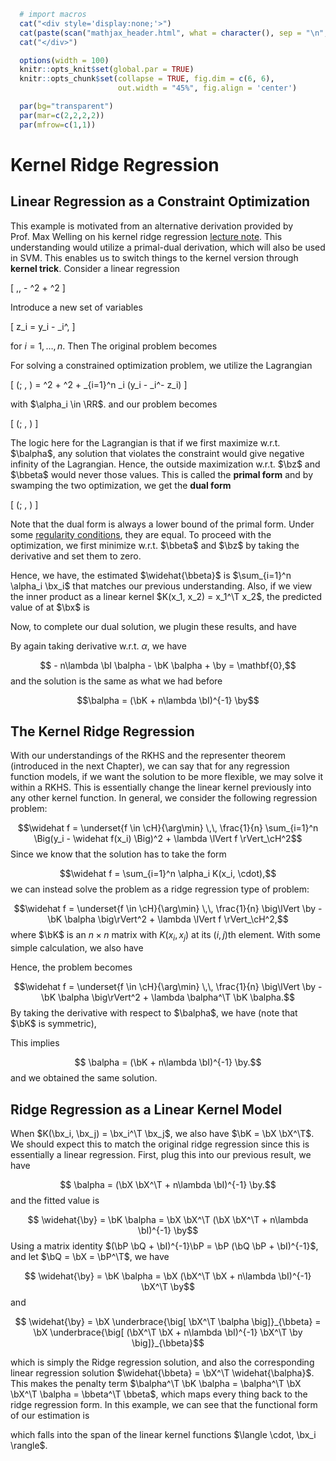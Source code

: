 ```r
  # import macros
  cat("<div style='display:none;'>")
  cat(paste(scan("mathjax_header.html", what = character(), sep = "\n", quiet = TRUE), collapse = "\n"))
  cat("</div>")
```

```r
  options(width = 100)
  knitr::opts_knit$set(global.par = TRUE)
  knitr::opts_chunk$set(collapse = TRUE, fig.dim = c(6, 6),
                        out.width = "45%", fig.align = 'center')
```
```r
  par(bg="transparent")
  par(mar=c(2,2,2,2))
  par(mfrow=c(1,1))
```

# Kernel Ridge Regression

## Linear Regression as a Constraint Optimization

This example is motivated from an alternative derivation provided by Prof. Max Welling on his kernel ridge regression [lecture note](https://web2.qatar.cmu.edu/~gdicaro/10315-Fall19/additional/welling-notes-on-kernel-ridge.pdf). This understanding would utilize a primal-dual derivation, which will also be used in SVM. This enables us to switch things to the kernel version through __kernel trick__. Consider a linear regression

\[
\underset{\bbeta}{\text{minimize}} \,\, \frac{1}{n} \lVert \by - \bX \bbeta \rVert^2 + \lambda \lVert \bbeta \rVert^2
\]

Introduce a new set of variables 

\[
z_i = y_i - \bx_i^\T \bbeta,
\]

for $i = 1, \ldots, n$. Then The original problem becomes 

\begin{align}
\underset{\bbeta, \bz}{\text{minimize}} \quad & \frac{1}{2n\lambda} \lVert \bz \rVert^2 + \frac{1}{2} \lVert \bbeta \rVert^2 \nonumber \\
\text{subj. to} \quad & z_i = y_i - \bx_i^\T \bbeta, \,\, i = 1, \ldots, n.
\end{align}

For solving a constrained optimization problem, we utilize the Lagrangian

\[
\cL(\balpha; \bz, \bbeta) = \frac{1}{2n\lambda} \lVert \bz \rVert^2 + \frac{1}{2} \lVert \bbeta \rVert^2 + \sum_{i=1}^n \alpha_i (y_i - \bx_i^\T \bbeta - z_i)
\]

with $\alpha_i \in \RR$. and our problem becomes 

\[
\underset{\bz, \bbeta}{\min} \underset{\balpha}{\max} \cL(\balpha; \bz, \bbeta)
\]

The logic here for the Lagrangian is that if we first maximize w.r.t. $\balpha$, any solution that violates the constraint would give negative infinity of the Lagrangian. Hence, the outside maximization w.r.t. $\bz$ and $\bbeta$ would never those values. This is called the __primal form__ and by swamping the two optimization, we get the __dual form__

\[
\underset{\balpha}{\max} \underset{\bz, \bbeta}{\min} \cL(\balpha; \bz, \bbeta)
\]

Note that the dual form is always a lower bound of the primal form. Under some [regularity conditions](https://en.wikipedia.org/wiki/Duality_(optimization)), they are equal. To proceed with the optimization, we first minimize w.r.t. $\bbeta$ and $\bz$ by taking the derivative and set them to zero.

\begin{align}
\frac{\partial \cal L}{\partial z_i} =&\, \frac{1}{n\lambda}z_i - \alpha_i = 0, \quad \text{for} \,\, i = 1, \ldots, n, \nonumber \\
\text{and}\,\, \frac{\partial \cL}{\partial \bbeta} =&\, \bbeta - \sum_{i=1}^n \alpha_i \bx_i = \mathbf{0}
\end{align}

Hence, we have, the estimated $\widehat{\bbeta}$ is $\sum_{i=1}^n \alpha_i \bx_i$ that matches our previous understanding. Also, if we view the inner product as a linear kernel $K(x_1, x_2) = x_1^\T x_2$, the predicted value of at $\bx$ is 

\begin{align}
f(\bx) =& \,\, \bx^\T \bbeta \nonumber \\
=& \sum_{i=1}^n \alpha_i \bx^\T \bx_i \nonumber \\
=& \sum_{i=1}^n \alpha_i \langle\bx, \bx_i \rangle \nonumber \\
=& \sum_{i=1}^n \alpha_i K(\bx, \bx_i).
\end{align}

Now, to complete our dual solution, we plugin these results, and have 

\begin{align}
\underset{\balpha}{\max} \underset{\bz, \bbeta}{\min} {\cal L} =& \frac{n\lambda}{2} \balpha^\T \balpha + \frac{1}{2} \sum_{i, j} \alpha_i \alpha_j x_i^\T x_j + \sum_{j} \alpha_j \big(y_j - x_j^\T \sum_i \alpha_i \bx_i - n\lambda \alpha_i \big) \nonumber \\
 =& - \frac{n\lambda}{2} \balpha^\T \balpha - \frac{1}{2} \sum_{i, j} \alpha_i \alpha_j K(x_i, x_j) + \sum_{i} \alpha_i y_i \nonumber \\
=& - \frac{n\lambda}{2} \balpha^\T \balpha - \frac{1}{2} \balpha^\T \bK \balpha + \balpha^\T \by
\end{align}

By again taking derivative w.r.t. $\alpha$, we have

$$ - n\lambda \bI \balpha - \bK \balpha + \by = \mathbf{0},$$
and the solution is the same as what we had before 

$$\balpha = (\bK + n\lambda \bI)^{-1} \by$$

## The Kernel Ridge Regression

With our understandings of the RKHS and the representer theorem (introduced in the next Chapter), we can say that for any regression function models, if we want the solution to be more flexible, we may solve it within a RKHS. This is essentially change the linear kernel previously into any other kernel function. In general, we consider the following regression problem:

$$\widehat f = \underset{f \in \cH}{\arg\min} \,\, \frac{1}{n} \sum_{i=1}^n \Big(y_i - \widehat f(x_i) \Big)^2 + \lambda \lVert f \rVert_\cH^2$$
Since we know that the solution has to take the form 

$$\widehat f = \sum_{i=1}^n \alpha_i K(x_i, \cdot),$$
we can instead solve the problem as a ridge regression type of problem:

$$\widehat f = \underset{f \in \cH}{\arg\min} \,\, \frac{1}{n} \big\lVert \by - \bK \balpha \big\rVert^2 + \lambda \lVert f \rVert_\cH^2,$$
where $\bK$ is an $n \times n$ matrix with $K(x_i, x_j)$ at its $(i,j)$th element. With some simple calculation, we also have 

\begin{align}
\lVert f \rVert_\cH^2 =& \langle f, f \rangle \nonumber \\
=& \langle \sum_{i=1}^n \alpha_i K(x_i, \cdot), \sum_{j=1}^n \alpha_j K(x_j, \cdot) \rangle \nonumber \\
=& \sum_{i, j} \alpha_i \alpha_j \big\langle K(x_i, \cdot), K(x_j, \cdot) \big\rangle \nonumber \\
=& \sum_{i, j} \alpha_i \alpha_j K(x_i, x_j) \nonumber \\
=& \balpha^\T \bK \balpha
\end{align}

Hence, the problem becomes 

$$\widehat f = \underset{f \in \cH}{\arg\min} \,\, \frac{1}{n} \big\lVert \by - \bK \balpha \big\rVert^2 + \lambda \balpha^\T \bK \balpha.$$
By taking the derivative with respect to $\balpha$, we have (note that $\bK$ is symmetric),

\begin{align}
-\frac{1}{n} \bK^\T (\by - \bK \balpha) + \lambda \bK \balpha \overset{\text{set}}{=} \mathbf{0} \nonumber \\
\bK (- \by + \bK \balpha + n\lambda \balpha) = \mathbf{0}.
\end{align}
This implies 

$$ \balpha = (\bK + n\lambda \bI)^{-1} \by.$$
and we obtained the same solution. 

## Ridge Regression as a Linear Kernel Model

When $K(\bx_i, \bx_j) = \bx_i^\T \bx_j$, we also have $\bK = \bX \bX^\T$. We should expect this to match the original ridge regression since this is essentially a linear regression. First, plug this into our previous result, we have 

$$ \balpha = (\bX \bX^\T + n\lambda \bI)^{-1} \by.$$
and the fitted value is 

$$ \widehat{\by} = \bK \balpha = \bX \bX^\T (\bX \bX^\T + n\lambda \bI)^{-1} \by$$
Using a matrix identity $(\bP \bQ + \bI)^{-1}\bP = \bP (\bQ \bP + \bI)^{-1}$, and let $\bQ = \bX = \bP^\T$, we have 

$$ \widehat{\by} = \bK \balpha = \bX (\bX^\T \bX + n\lambda \bI)^{-1} \bX^\T \by$$
and 

$$ \widehat{\by} = \bX \underbrace{\big[ \bX^\T \balpha \big]}_{\bbeta} = \bX \underbrace{\big[ (\bX^\T \bX + n\lambda \bI)^{-1} \bX^\T \by \big]}_{\bbeta}$$


which is simply the Ridge regression solution, and also the corresponding linear regression solution $\widehat{\bbeta} = \bX^\T \widehat{\balpha}$. This makes the penalty term $\balpha^\T \bK \balpha = \balpha^\T \bX \bX^\T \balpha = \bbeta^\T \bbeta$, which maps every thing back to the ridge regression form. In this example, we can see that the functional form of our estimation is 

\begin{align}
\widehat f(\cdot) &= \cdot^\T \widehat{\bbeta} \\
&= \cdot^\T \bX^\T \widehat{\balpha} \\
&= \sum_{i=1}^n \widehat{\alpha}_i \langle \cdot, \bx_i \rangle \\
\end{align}

which falls into the span of the linear kernel functions $\langle \cdot, \bx_i \rangle$.



